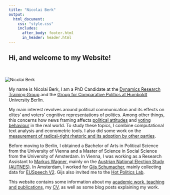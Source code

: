 ```yaml
---
title: "Nicolai Berk"
output:
  html_document:
    css: "style.css"
    includes:
      after_body: footer.html
      in_header: header.html
---
```



<head>
<title>Nicolai Berk | About</title>
<meta name='title' content="Nicolai Berk | About">
<meta name="description" content="I am a PhD Candidate in Political Science at the Dynamics Research Training Group and the Chair of Comparative Politics at the Humboldt University Berlin.">
<meta name="image" content="https://nicolaiberk.com/pics/me_cropped.JPG">
</head>


<div class = "col-md-10">


<h2>Hi, and welcome to my Website!</h2>

<br>

<div class = "col-md-6" >

<img src="pics/me_cropped.JPG" alt="Nicolai Berk" style="vertical-align:middle;margin:0px -12px"> 

</div>

<div class = "intro">

My name is Nicolai Berk, I am a PhD Candidate at the [Dynamics Research Training Group](https://www.sowi.hu-berlin.de/en/dynamics/about) and the [Group for Comparative Politics at Humboldt University Berlin](https://www.sowi.hu-berlin.de/en/lehrbereiche-en/comppol-en/team-comparative-politics).

My main interest revolves around political communication and its effects on elites' and voters' cognitive representations of politics. Among other things, this concerns how news framing affects [political attitudes](https://github.com/nicolaiberk/bild/raw/main/paper/Manuscript_Framing.pdf) and [voting behaviour](https://github.com/nicolaiberk/FrameCompetition/raw/main/paper/Manuscript.pdf) in the real world. To study these topics, I combine computational text analysis and econometric tools. I also did some work on the [measurement of radical-right rhetoric and its adoption by other parties](https://github.com/nicolaiberk/SMLSE/raw/master/main.pdf).

Before moving to Berlin, I obtained a Bachelor of Arts in Political Science from the University of Vienna and a Master of Science in Social Science from the University of Amsterdam. In Vienna, I was working as a Research Assistant to [Markus Wagner](https://staatswissenschaft.univie.ac.at/en/team/scientific-staff/markus-wagner/), mainly on the [Austrian National Election Study (AUTNES)](https://data.aussda.at/dataset.xhtml?persistentId=doi:10.11587/I7QIYJ). In Amsterdam, I worked for  [Gijs Schumacher](https://www.uva.nl/en/profile/s/c/g.schumacher/g.schumacher.html), mainly collecting data for [EUSpeech V2](https://osf.io/c79ha/). Gijs also invited me to the [Hot Politics Lab](http://www.hotpolitics.eu/).

This website contains some information about my [academic work, teaching and publications](pubs.html), my [CV](https://www.dropbox.com/sh/xar45ns5igvprca/AACU7Fq2kCl25AN6kfGxDHkAa?dl=0), as well as some blog posts explaining my work.

</div>

</div>
